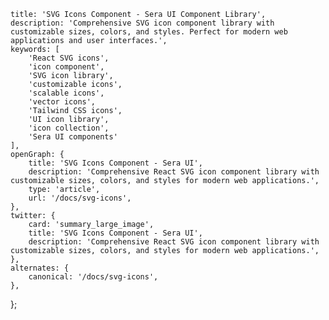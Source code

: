     title: 'SVG Icons Component - Sera UI Component Library',
    description: 'Comprehensive SVG icon component library with customizable sizes, colors, and styles. Perfect for modern web applications and user interfaces.',
    keywords: [
        'React SVG icons',
        'icon component',
        'SVG icon library',
        'customizable icons',
        'scalable icons',
        'vector icons',
        'Tailwind CSS icons',
        'UI icon library',
        'icon collection',
        'Sera UI components'
    ],
    openGraph: {
        title: 'SVG Icons Component - Sera UI',
        description: 'Comprehensive React SVG icon component library with customizable sizes, colors, and styles for modern web applications.',
        type: 'article',
        url: '/docs/svg-icons',
    },
    twitter: {
        card: 'summary_large_image',
        title: 'SVG Icons Component - Sera UI',
        description: 'Comprehensive React SVG icon component library with customizable sizes, colors, and styles for modern web applications.',
    },
    alternates: {
        canonical: '/docs/svg-icons',
    },
};


<HideTOC />
<Svgicons />